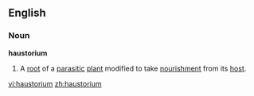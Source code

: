 ==English==

===Noun===
'''haustorium'''

#A [[root]] of a [[parasitic]] [[plant]] modified to take [[nourishment]] from its [[host]].

[[vi:haustorium]]
[[zh:haustorium]]